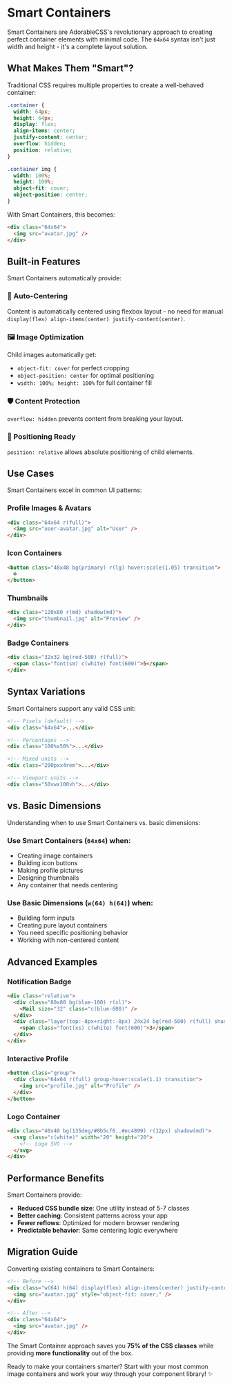 # Smart Containers

Smart Containers are AdorableCSS's revolutionary approach to creating perfect container elements with minimal code. The `64x64` syntax isn't just width and height - it's a complete layout solution.

## What Makes Them "Smart"?

Traditional CSS requires multiple properties to create a well-behaved container:

```css
.container {
  width: 64px;
  height: 64px;
  display: flex;
  align-items: center;
  justify-content: center;
  overflow: hidden;
  position: relative;
}

.container img {
  width: 100%;
  height: 100%;
  object-fit: cover;
  object-position: center;
}
```

With Smart Containers, this becomes:

```html
<div class="64x64">
  <img src="avatar.jpg" />
</div>
```

## Built-in Features

Smart Containers automatically provide:

### 🎯 Auto-Centering
Content is automatically centered using flexbox layout - no need for manual `display(flex) align-items(center) justify-content(center)`.

### 🖼️ Image Optimization
Child images automatically get:
- `object-fit: cover` for perfect cropping
- `object-position: center` for optimal positioning
- `width: 100%; height: 100%` for full container fill

### 🛡️ Content Protection
`overflow: hidden` prevents content from breaking your layout.

### 📍 Positioning Ready
`position: relative` allows absolute positioning of child elements.

## Use Cases

Smart Containers excel in common UI patterns:

### Profile Images & Avatars

```html
<div class="64x64 r(full)">
  <img src="user-avatar.jpg" alt="User" />
</div>
```

### Icon Containers

```html
<button class="48x48 bg(primary) r(lg) hover:scale(1.05) transition">
  ⚙️
</button>
```

### Thumbnails

```html
<div class="120x80 r(md) shadow(md)">
  <img src="thumbnail.jpg" alt="Preview" />
</div>
```

### Badge Containers

```html
<div class="32x32 bg(red-500) r(full)">
  <span class="font(sm) c(white) font(600)">5</span>
</div>
```

## Syntax Variations

Smart Containers support any valid CSS unit:

```html
<!-- Pixels (default) -->
<div class="64x64">...</div>

<!-- Percentages -->
<div class="100%x50%">...</div>

<!-- Mixed units -->
<div class="200pxx4rem">...</div>

<!-- Viewport units -->
<div class="50vwx100vh">...</div>
```

## vs. Basic Dimensions

Understanding when to use Smart Containers vs. basic dimensions:

### Use Smart Containers (`64x64`) when:
- Creating image containers
- Building icon buttons
- Making profile pictures
- Designing thumbnails
- Any container that needs centering

### Use Basic Dimensions (`w(64) h(64)`) when:
- Building form inputs
- Creating pure layout containers
- You need specific positioning behavior
- Working with non-centered content

## Advanced Examples

### Notification Badge

```html
<div class="relative">
  <div class="80x80 bg(blue-100) r(xl)">
    <Mail size="32" class="c(blue-600)" />
  </div>
  <div class="layer(top:-8px+right:-8px) 24x24 bg(red-500) r(full) shadow(lg)">
    <span class="font(xs) c(white) font(600)">3</span>
  </div>
</div>
```

### Interactive Profile

```html
<button class="group">
  <div class="64x64 r(full) group-hover:scale(1.1) transition">
    <img src="profile.jpg" alt="Profile" />
  </div>
</button>
```

### Logo Container

```html
<div class="40x40 bg(135deg/#8b5cf6..#ec4899) r(12px) shadow(md)">
  <svg class="c(white)" width="20" height="20">
    <!-- Logo SVG -->
  </svg>
</div>
```

## Performance Benefits

Smart Containers provide:

- **Reduced CSS bundle size**: One utility instead of 5-7 classes
- **Better caching**: Consistent patterns across your app
- **Fewer reflows**: Optimized for modern browser rendering
- **Predictable behavior**: Same centering logic everywhere

## Migration Guide

Converting existing containers to Smart Containers:

```html
<!-- Before -->
<div class="w(64) h(64) display(flex) align-items(center) justify-content(center) overflow(hidden)">
  <img src="avatar.jpg" style="object-fit: cover;" />
</div>

<!-- After -->
<div class="64x64">
  <img src="avatar.jpg" />
</div>
```

The Smart Container approach saves you **75% of the CSS classes** while providing **more functionality** out of the box.

Ready to make your containers smarter? Start with your most common image containers and work your way through your component library! ✨